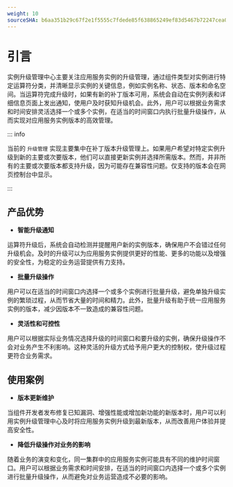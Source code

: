 ```yaml
---
weight: 10
sourceSHA: b6aa351b29c67f2e1f5555c7fdede85f638865249ef83d5467b72247cea0f591
---
```


# 引言

实例升级管理中心主要关注应用服务实例的升级管理，通过组件类型对实例进行特定运算符分类，并清晰显示实例的关键信息，例如实例名称、状态、版本和命名空间。当运算符完成升级时，如果有新的补丁版本可用，系统会自动在实例列表和详细信息页面上发出通知，使用户及时获知升级机会。此外，用户可以根据业务需求和时间安排灵活选择一个或多个实例，在适当的时间窗口内执行批量升级操作，从而实现对应用服务实例版本的高效管理。

::: info

当前的 `升级管理` 实现主要集中在补丁版本升级管理上。如果用户希望对特定实例升级到新的主要或次要版本，他们可以直接更新实例并选择所需版本。然而，并非所有的主要或次要版本都支持升级，因为可能存在兼容性问题。仅支持的版本会在网页控制台中显示。

:::

## 产品优势

- **智能升级通知**

运算符升级后，系统会自动检测并提醒用户新的实例版本，确保用户不会错过任何升级机会。及时的升级可以为应用服务实例提供更好的性能、更多的功能以及增强的安全性，为稳定的业务运营提供有力支持。

- **批量升级操作**

用户可以在适当的时间窗口内选择一个或多个实例进行批量升级，避免单独升级实例的繁琐过程，从而节省大量的时间和精力。此外，批量升级有助于统一应用服务实例的版本，减少因版本不一致造成的兼容性问题。

- **灵活性和可控性**

用户可以根据实际业务情况选择升级的时间窗口和要升级的实例，确保升级操作不会对业务产生不利影响。这种灵活的升级方式给予用户更大的控制权，使升级过程更符合业务需求。

## 使用案例

- **版本更新维护**

当组件开发者发布修复已知漏洞、增强性能或增加新功能的新版本时，用户可以利用实例升级管理中心及时将应用服务实例升级到最新版本，从而改善用户体验并提高安全性。

- **降低升级操作对业务的影响**

随着业务的演变和变化，同一集群中的应用服务实例可能具有不同的维护时间窗口。用户可以根据业务需求和时间安排，在适当的时间窗口内选择一个或多个实例进行批量升级操作，从而避免对业务运营造成不必要的影响。
